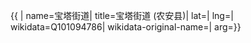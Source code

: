 {{ {{{1|PRC admin/showdata}}}|
name=宝塔街道|
title=宝塔街道 (农安县)|
lat=|
lng=|
wikidata=Q101094786|
wikidata-original-name=|
arg={{{arg|}}}}}